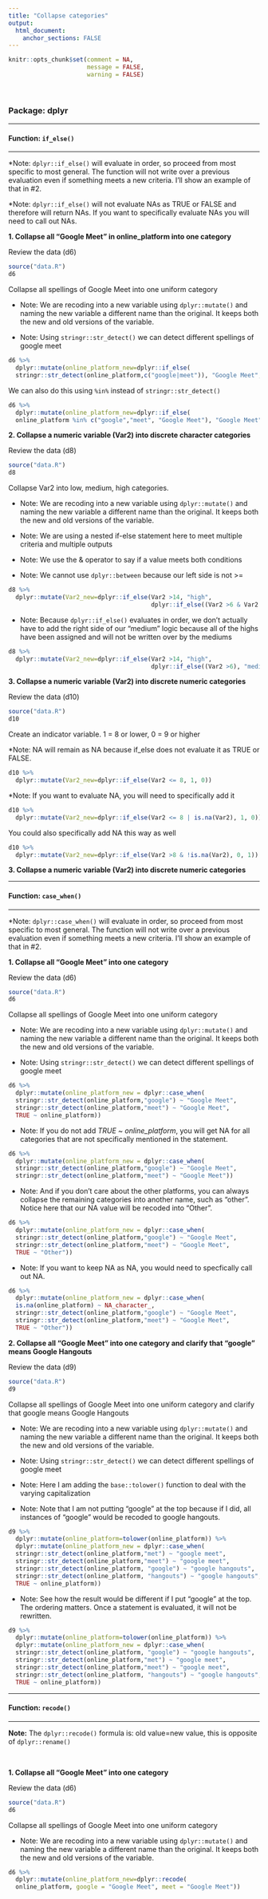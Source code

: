 ```yaml
---
title: "Collapse categories"
output: 
  html_document:
    anchor_sections: FALSE
---
```


```r
knitr::opts_chunk$set(comment = NA,
                      message = FALSE,
                      warning = FALSE)
```

<br>

### Package: dplyr

---

#### Function: `if_else()`

---

*Note: `dplyr::if_else()` will evaluate in order, so proceed from most specific to most general. The function will not write over a previous evaluation even if something meets a new criteria. I'll show an example of that in #2.

*Note: `dplyr::if_else()` will not evaluate NAs as TRUE or FALSE and therefore will return NAs. If you want to specifically evaluate NAs you will need to call out NAs.

**1\. Collapse all "Google Meet" in online_platform into one category**

Review the data (d6)

```r

source("data.R")
d6

```

Collapse all spellings of Google Meet into one uniform category

* Note: We are recoding into a new variable using `dplyr::mutate()` and naming the new variable a different name than the original. It keeps both the new and old versions of the variable. 

* Note: Using `stringr::str_detect()` we can detect different spellings of google meet

```r

d6 %>%  
  dplyr::mutate(online_platform_new=dplyr::if_else(
  stringr::str_detect(online_platform,c("google|meet")), "Google Meet", online_platform))

```

We can also do this using `%in%` instead of `stringr::str_detect()`

```r

d6 %>%  
  dplyr::mutate(online_platform_new=dplyr::if_else(
  online_platform %in% c("google","meet", "Google Meet"), "Google Meet", online_platform))

```


**2\. Collapse a numeric variable (Var2) into discrete character categories**

Review the data (d8)

```r

source("data.R")
d8

```

Collapse Var2 into low, medium, high categories.

* Note: We are recoding into a new variable using `dplyr::mutate()` and naming the new variable a different name than the original. It keeps both the new and old versions of the variable. 

* Note: We are using a nested if-else statement here to meet multiple criteria and multiple outputs

* Note: We use the & operator to say if a value meets both conditions

* Note: We cannot use `dplyr::between` because our left side is not >=

```r

d8 %>%  
  dplyr::mutate(Var2_new=dplyr::if_else(Var2 >14, "high",
                                        dplyr::if_else((Var2 >6 & Var2 <=14), "medium", "low")))

```

* Note: Because `dplyr::if_else()` evaluates in order, we don't actually have to add the right side of our "medium" logic because all of the highs have been assigned and will not be written over by the mediums

```r

d8 %>%  
  dplyr::mutate(Var2_new=dplyr::if_else(Var2 >14, "high",
                                        dplyr::if_else((Var2 >6), "medium", "low")))

```



**3\. Collapse a numeric variable (Var2) into discrete numeric categories**

Review the data (d10)

```r

source("data.R")
d10

```

Create an indicator variable. 1 = 8 or lower, 0 = 9 or higher

*Note: NA will remain as NA because if_else does not evaluate it as TRUE or FALSE.

```r

d10 %>%  
  dplyr::mutate(Var2_new=dplyr::if_else(Var2 <= 8, 1, 0))

```

*Note: If you want to evaluate NA, you will need to specifically add it

```r

d10 %>%  
  dplyr::mutate(Var2_new=dplyr::if_else(Var2 <= 8 | is.na(Var2), 1, 0))

```

You could also specifically add NA this way as well

```r

d10 %>%  
  dplyr::mutate(Var2_new=dplyr::if_else(Var2 >8 & !is.na(Var2), 0, 1))

```

**3\. Collapse a numeric variable (Var2) into discrete numeric categories**


---

#### Function: `case_when()`

---

*Note: `dplyr::case_when()` will evaluate in order, so proceed from most specific to most general. The function will not write over a previous evaluation even if something meets a new criteria. I'll show an example of that in #2.

**1\. Collapse all "Google Meet" into one category**

Review the data (d6)

```r

source("data.R")
d6

```

Collapse all spellings of Google Meet into one uniform category

* Note: We are recoding into a new variable using `dplyr::mutate()` and naming the new variable a different name than the original. It keeps both the new and old versions of the variable. 

* Note: Using `stringr::str_detect()` we can detect different spellings of google meet

```r

d6 %>%  
  dplyr::mutate(online_platform_new = dplyr::case_when(
  stringr::str_detect(online_platform,"google") ~ "Google Meet", 
  stringr::str_detect(online_platform,"meet") ~ "Google Meet", 
  TRUE ~ online_platform))

```

* Note: If you do not add *TRUE ~ online_platform*, you will get NA for all categories that are not specifically mentioned in the statement.

```r

d6 %>%  
  dplyr::mutate(online_platform_new = dplyr::case_when(
  stringr::str_detect(online_platform,"google") ~ "Google Meet", 
  stringr::str_detect(online_platform,"meet") ~ "Google Meet"))

```

* Note: And if you don't care about the other platforms, you can always collapse the remaining categories into another name, such as "other". Notice here that our NA value will be recoded into "Other". 

```r

d6 %>%  
  dplyr::mutate(online_platform_new = dplyr::case_when(
  stringr::str_detect(online_platform,"google") ~ "Google Meet", 
  stringr::str_detect(online_platform,"meet") ~ "Google Meet", 
  TRUE ~ "Other"))

```

* Note: If you want to keep NA as NA, you would need to specfically call out NA.

```r

d6 %>%  
  dplyr::mutate(online_platform_new = dplyr::case_when(
  is.na(online_platform) ~ NA_character_,
  stringr::str_detect(online_platform,"google") ~ "Google Meet", 
  stringr::str_detect(online_platform,"meet") ~ "Google Meet", 
  TRUE ~ "Other"))

```


**2\. Collapse all "Google Meet" into one category and clarify that "google" means Google Hangouts**

Review the data (d9)

```r

source("data.R")
d9

```

Collapse all spellings of Google Meet into one uniform category and clarify that google means Google Hangouts

* Note: We are recoding into a new variable using `dplyr::mutate()` and naming the new variable a different name than the original. It keeps both the new and old versions of the variable. 

* Note: Using `stringr::str_detect()` we can detect different spellings of google meet

* Note: Here I am adding the `base::tolower()` function to deal with the varying capitalization

* Note: Note that I am not putting "google" at the top because if I did, all instances of "google" would be recoded to google hangouts.

```r

d9 %>%  
  dplyr::mutate(online_platform=tolower(online_platform)) %>%
  dplyr::mutate(online_platform_new = dplyr::case_when(
  stringr::str_detect(online_platform,"met") ~ "google meet", 
  stringr::str_detect(online_platform,"meet") ~ "google meet", 
  stringr::str_detect(online_platform, "google") ~ "google hangouts",
  stringr::str_detect(online_platform, "hangouts") ~ "google hangouts",
  TRUE ~ online_platform))

```

* Note: See how the result would be different if I put "google" at the top. The ordering matters. Once a statement is evaluated, it will not be rewritten.

```r

d9 %>%  
  dplyr::mutate(online_platform=tolower(online_platform)) %>%
  dplyr::mutate(online_platform_new = dplyr::case_when(
  stringr::str_detect(online_platform, "google") ~ "google hangouts",
  stringr::str_detect(online_platform,"met") ~ "google meet", 
  stringr::str_detect(online_platform,"meet") ~ "google meet",
  stringr::str_detect(online_platform, "hangouts") ~ "google hangouts",
  TRUE ~ online_platform))

```


---

#### Function: `recode()`

---

**Note:**  The `dplyr::recode()` formula is: old value=new value, this is opposite of `dplyr::rename()`

<br>

**1\. Collapse all "Google Meet" into one category**

Review the data (d6)

```r

source("data.R")
d6

```

Collapse all spellings of Google Meet into one uniform category

* Note: We are recoding into a new variable using `dplyr::mutate()` and naming the new variable a different name than the original. It keeps both the new and old versions of the variable. 

```r

d6 %>%  
  dplyr::mutate(online_platform_new=dplyr::recode(
  online_platform, google = "Google Meet", meet = "Google Meet"))

```

